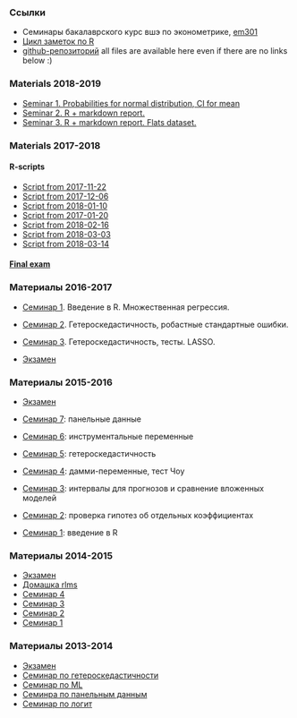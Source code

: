 ### Ссылки

* Семинары бакалаврского курс вшэ по эконометрике, [em301](http://bdemeshev.github.io/em301/)
* [Цикл заметок по R](http://bdemeshev.github.io/r_cycle/)
* [github-репозиторий](https://github.com/bdemeshev/em601) all files are available here even if there are no links below :)


###  Materials 2018-2019

* [Seminar 1. Probabilities for normal distribution, CI for mean](https://github.com/bdemeshev/em601/raw/master/2018/script_01_normal_sim_mean_ci.R )
* [Seminar 2. R + markdown report.](https://github.com/bdemeshev/em601/raw/master/2018/report.Rmd)
* [Seminar 3. R + markdown report. Flats dataset.](https://github.com/bdemeshev/em601/raw/master/2018/report_2.Rmd)

###  Materials 2017-2018

#### R-scripts

* [Script from 2017-11-22](https://github.com/bdemeshev/em601/raw/master/2017/seminar_2017_11_22.R)
* [Script from 2017-12-06](https://github.com/bdemeshev/em601/raw/master/2017/seminar_2017_12_06.R)
* [Script from 2018-01-10](https://github.com/bdemeshev/em601/raw/master/2017/seminar_2018_01_10.R)
* [Script from 2017-01-20](https://github.com/bdemeshev/em601/raw/master/2017/seminar_2018_01_20/report_demo.Rmd)
* [Script from 2018-02-16](https://github.com/bdemeshev/em601/raw/master/2017/seminar_2018_02_16.R)
* [Script from 2018-03-03](https://github.com/bdemeshev/em601/raw/master/2017/seminar_2018_03_03.R)
* [Script from 2018-03-14](https://github.com/bdemeshev/em601/raw/master/2017/seminar_2018_03_14.R)

#### [Final exam](https://github.com/bdemeshev/em601/raw/master/2017/final_2017_18/final_2017_18.pdf)


###  Материалы 2016-2017

* [Семинар 1](https://github.com/bdemeshev/em601/raw/master/2016/sem_01.R). Введение в R. Множественная регрессия.
* [Семинар 2](https://github.com/bdemeshev/em601/raw/master/2016/sem_hetero.R). Гетероскедастичность, робастные стандартные ошибки.
* [Семинар 3](https://github.com/bdemeshev/em601/raw/master/2016/sem_hetero2.R). Гетероскедастичность, тесты. LASSO.

* [Экзамен](https://github.com/bdemeshev/em601/raw/master/2016/exam/binst_metrics_16.pdf)


###  Материалы 2015-2016

* [Экзамен](https://github.com/bdemeshev/em601/raw/master/2015/exam/binst_metrics_15.pdf)

* [Семинар 7](https://github.com/bdemeshev/em601/raw/master/2015/sem_07_panel.R): панельные данные

* [Семинар 6](https://github.com/bdemeshev/em601/raw/master/2015/sem_06x_iv.R): инструментальные переменные

* [Семинар 5](https://github.com/bdemeshev/em601/raw/master/2015/sem_06_hetero.R): гетероскедастичность

* [Семинар 4](https://github.com/bdemeshev/em601/raw/master/2015/sem_04_chow_test.R): дамми-переменные, тест Чоу
* [Семинар 3](https://github.com/bdemeshev/em601/raw/master/2015/sem_03.R): интервалы для прогнозов и сравнение вложенных моделей
* [Семинар 2](https://github.com/bdemeshev/em601/raw/master/2015/sem_02.R): проверка гипотез об отдельных коэффициентах
* [Семинар 1](https://github.com/bdemeshev/em601/raw/master/2015/sem_01.R): введение в R

###  Материалы 2014-2015

* [Экзамен](https://github.com/bdemeshev/em601/raw/master/2014/binst_exam/binst_metrics_14.pdf)
* [Домашка rlms](https://github.com/bdemeshev/em601/raw/master/2014/binst_ht_rlms/binst_ht_rlms.pdf)
* [Семинар 4](https://github.com/bdemeshev/em601/raw/master/2014/binst_sem_04.R)
* [Семинар 3](https://github.com/bdemeshev/em601/raw/master/2014/binst_sem_03.R)
* [Семинар 2](https://github.com/bdemeshev/em601/raw/master/2014/binst_sem_02.R)
* [Семинар 1](https://github.com/bdemeshev/em601/raw/master/2014/binst_sem_01/binst_sem_01.R)

###  Материалы 2013-2014

* [Экзамен](https://github.com/bdemeshev/em601/raw/master/2013/binst_metrix_exam_14/binst_metr_exam_14.pdf)
* [Семинар по гетероскедастичности](https://github.com/bdemeshev/em601/raw/master/2013/binst_hetero.R)
* [Семинар по ML](https://github.com/bdemeshev/em601/raw/master/2013/binst_ml_one.R)
* [Семинра по панельным данным](https://github.com/bdemeshev/em601/raw/master/2013/binst_panel.R)
* [Семинар по логит](https://github.com/bdemeshev/em601/raw/master/2013/binst_logit.R)
